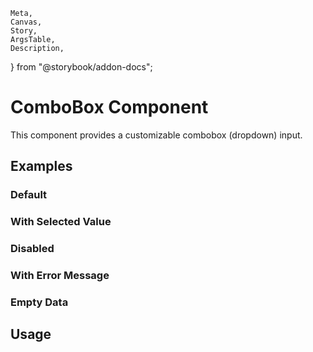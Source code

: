     Meta,
    Canvas,
    Story,
    ArgsTable,
    Description,
} from "@storybook/addon-docs";

<Meta of={ComboBoxStories} />

# ComboBox Component

<Description of={ComboBoxStories.Default} />

This component provides a customizable combobox (dropdown) input.

## Examples

### Default

<Canvas of={ComboBoxStories.Default} />

### With Selected Value

<Canvas of={ComboBoxStories.WithSelectedValue} />

### Disabled

<Canvas of={ComboBoxStories.Disabled} />

### With Error Message

<Canvas of={ComboBoxStories.WithError} />

### Empty Data

<Canvas of={ComboBoxStories.EmptyData} />

## Usage

```jsx
import ComboBox from "./ComboBox";

const MyComponent = () => {
    const data = [
        /* your data here */
    ];
    const [selectedValue, setSelectedValue] = useState(null);

    return (
        <ComboBox
            data={data}
            selectedValue={selectedValue}
            onChange={setSelectedValue}
            placeholder="Select an option"
        >
            Label
        </ComboBox>
    );
};
```
